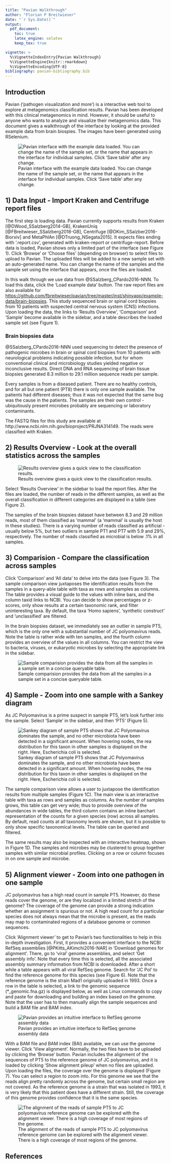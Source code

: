 ```yaml
---
title: "Pavian Walkthrough"
author: "Florian P Breitwieser"
date: "`r Sys.Date()`"
output: 
  pdf_document:
    toc: true
    latex_engine: xelatex
    keep_tex: true

vignette: >
  %\VignetteIndexEntry{Pavian Walkthrough}
  %\VignetteEngine{knitr::rmarkdown}
  %\VignetteEncoding{UTF-8}
bibliography: pavian-bibliography.bib
---
```


## Introduction

Pavian ('pathogen visualization and more') is a interactive web tool to explore at metagenomics classification results. Pavian has been developed with this clinical metagenomics in mind. However, it should be useful to anyone who wants to analyze and visualize their metagenomics data. This document gives a walkthrough of the interface by looking at the provided example data from brain biospies. The images have been generated using RSelenium.

![Pavian interface with the example data loaded. You can change the name of the sample set, or the name that appears in the interface for individual samples. Click 'Save table' after any change. ](load-data-set.png)

## 1) Data Input - Import Kraken and Centrifuge report files
The first step is loading data. Pavian currently supports results from Kraken [@DWood_SSalzberg2014-GB], KrakenUniq [@FBreitwieser_SSalzberg2018-GB], Centrifuge [@DKim_SSalzber2016-Biorxiv] and MetaPhlAn [@DTruong_NSegata2015]. It expects files ending with '.report.csv', generated with kraken-report or centrifuge-report. Before data is loaded, Pavian shows only a limited part of the interface (see Figure 1). Click 'Browse' or 'Choose files' (depending on browser) to select files to upload to Pavian. The uploaded files will be added to a new sample set with an auto-generated name. You can change the name of the samples and the sample set using the interface that appears, once the files are loaded. 

In this walk through we use data from @SSalzberg_CPardo2016-NNN. To load this data, click the 'Load example data' button. The raw report files are also available for [https://github.com/fbreitwieser/pavian/tree/master/inst/shinyapp/example-data/brain-biopsies](direct download). This study sequenced brain or spinal cord biopsies from 10 patients with suspected central nervous system (CNS) infections. Upon loading the data, the links to 'Results Overview', 'Comparison' and 'Sample' become available in the sidebar, and a table describes the loaded sample set (see Figure 1).

### Brain biopsies data
@SSalzberg_CPardo2016-NNN used sequencing to detect the presence of pathogenic microbes in brain or spinal cord biopsies from 10 patients with neurological problems indicating possible infection, but for whom conventional clinical and microbiology studies yielded negative or inconclusive results. Direct DNA and RNA sequencing of brain tissue biopsies generated 8.3 million to 29.1 million sequence reads per sample. 

Every samples is from a diseased patient. There are no healthy controls, and for all but one patient (PT8) there is only one sample available. The patients had different diseases; thus it was not expected that the same bug was the cause in the patients. The samples are their own control - ubiquitously present microbes probably are sequencing or laboratory contaminants. 

The FASTQ files for this study are available at http://www.ncbi.nlm.nih.gov/bioproject/PRJNA314149. The reads were classified with Kraken.

## 2) Results Overview - Look at the overall statistics across the samples
![Results overview gives a quick view to the classification results.](results-overview.png)

Select 'Results Overview' in the sidebar to load the report files. After the files are loaded, the number of reads in the different samples, as well as the overall classification in different categories are displayed in a table (see Figure 2). 

The samples of the brain biopsies dataset have between 8.3 and 29 million reads, most of them classified as 'mammal' (a 'mammal' is usually the host in these studies). There is a varying number of reads classified as artificial - usually below 5%, but two outliers in sample PT1 and PT7 with 5.9 and 29%, respectively. The number of reads classified as microbial is below .1% in all samples.

## 3) Comparision - Compare the classification across samples

Click 'Comparison' and 'All data' to delve into the data (see Figure 3). The sample comparison view juxtaposes the identification results from the samples in a query-able table with taxa as rows and samples as columns. The table provides a visual guide to the values with inline bars, and the column taxid links to NCBI. You can decide to show percentages or z-scores, only show results at a certain taxonomic rank, and filter uninteresting taxa. By default, the taxa 'Homo sapiens', 'synthetic construct' and 'unclassified' are filtered.

In the brain biopsies dataset, we immediately see an outlier in sample PT5, which is the only one with a substantial number of JC polyomavirus reads. Note the table is rather wide with ten samples, and the fourth column provides an overview of the values in all columns. You can restrict the view to bacteria, viruses, or eukaryotic microbes by selecting the appropriate link in the sidebar.

![Sample comparision provides the data from all the samples in a sample set in a concise queryable table.](menu-comp.png)


## 4) Sample - Zoom into one sample with a Sankey diagram

As JC Polyomavirus is a prime suspect in sample PT5, let's look further into the sample. Select 'Sample' in the sidebar, and then 'PT5' (Figure 5).

![Sankey diagram of sample PT5 shows that JC Polyomavirus dominates the sample, and no other microbiota have been detected in a significant amount. When hovering nodes, the rea distribution for this taxon in other samples is displayed on the right. Here, Escherichia coli is selected. ](flow-pt5-2.png)

The sample comparison view allows a user to juxtapose the identification results from multiple samples (Figure 1C). The main view is an interactive table with taxa as rows and samples as columns. As the number of samples grows, this table can get very wide; thus to provide overview of the abundances in wide tables, the third column contains an inline barchart representation of the counts for a given species (row) across all samples. By default, read counts at all taxonomy levels are shown, but it is possible to only show specific taxonomical levels. The table can be queried and filtered.

The same results may also be inspected with an interactive heatmap, shown in Figure 1D. The samples and microbes may be clustered to group together samples with similar microbial profiles. Clicking on a row or column focuses in on one sample and microbe.

\clearpage

## 5) Alignment viewer - Zoom into one pathogen in one sample 

JC polyomavirus has a high read count in sample PT5. However, do these reads cover the genome, or are they localized in a limited stretch of the genome? The coverage of the genome can provide a strong indication whether an assignment is spurious or not. A high read count for a particular species does not always mean that the microbe is present, as the reads may map to contaminated regions of a database genome or common sequences.

Click 'Alignment viewer' to get to Pavian's two functionalities to help in this in-depth investigation. First, it provides a convenient interface to the NCBI RefSeq assemblies [@PKitts_AKimchi2016-NAR] in 'Download genomes for alignment'. There, go to 'viral' genome assemblies, and select 'Get assembly info'. Note that every time this is selected, all the associated assembly summary information from NCBI is downloaded. After a short while a table appears with all viral RefSeq genome. Search for 'JC Pol' to find the reference genome for this species (see Figure 6). Note that the reference genome is the strain Mad1 originally uploaded in 1993. Once a row in the table is selected, a link to the genomic sequence (*_genomic.fna.gz) is displayed below, as well as Linux commands to copy and paste for downloading and building an index based on the genome. Note that the user has to then manually align the sample sequences and build a BAM file and BAM index.

![Pavian provides an intuitive interface to RefSeq genome assembly data](download-genome-jcv.png)

With a BAM file and BAM index (BAI) available, we can use the genome viewer. Click 'View alignment'. Normally, the two files have to be uploaded by clicking the 'Browse' button. Pavian includes the alignment of the sequences of PT5 to the reference genome of JC polyomavirus, and it is loaded by clicking 'Show alignment pileup' when no files are uploaded. Upon loading the files, the coverage over the genome is displayed (Figure 7). You can select a region to zoom into. For this genome we see that the reads align pretty randomly across the genome, but certain small region are not covered. As the reference genome is a strain that was isolated in 1993, it is very likely that this patient does have a different strain. Still, the coverage of this genome provides confidence that it is the same species.

![The alignment of the reads of sample PT5 to JC polyomavirus reference genome can be explored with the alignment viewer. There is a high coverage of most regions of the genome.](alignment-viewer-pt5.png)

\clearpage


## References

